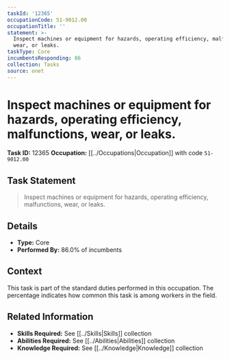 ```yaml
---
taskId: '12365'
occupationCode: 51-9012.00
occupationTitle: ''
statement: >-
  Inspect machines or equipment for hazards, operating efficiency, malfunctions,
  wear, or leaks.
taskType: Core
incumbentsResponding: 86
collection: Tasks
source: onet
---
```

# Inspect machines or equipment for hazards, operating efficiency, malfunctions, wear, or leaks.

**Task ID:** 12365
**Occupation:** [[../Occupations|Occupation]] with code `51-9012.00`

## Task Statement

> Inspect machines or equipment for hazards, operating efficiency, malfunctions, wear, or leaks.

## Details

- **Type:** Core
- **Performed By:** 86.0% of incumbents

## Context

This task is part of the standard duties performed in this occupation. The percentage indicates how common this task is among workers in the field.

## Related Information

- **Skills Required:** See [[../Skills|Skills]] collection
- **Abilities Required:** See [[../Abilities|Abilities]] collection
- **Knowledge Required:** See [[../Knowledge|Knowledge]] collection
